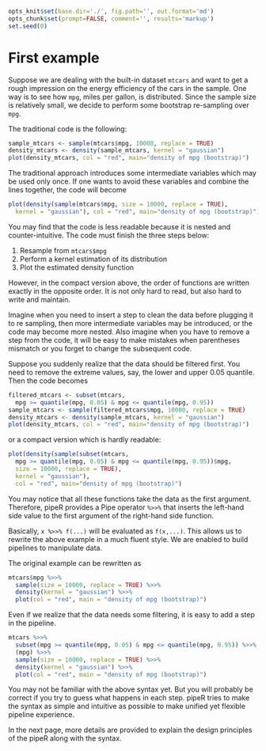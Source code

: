 ```r
opts_knit$set(base.dir='./', fig.path='', out.format='md')
opts_chunk$set(prompt=FALSE, comment='', results='markup')
set.seed(0)
```

# First example

Suppose we are dealing with the built-in dataset `mtcars` and want to get a rough impression on the energy efficiency of the cars in the sample. One way is to see how `mpg`, miles per gallon, is distributed. Since the sample size is relatively small, we decide to perform some bootstrap re-sampling over `mpg`.

The traditional code is the following:

```r
sample_mtcars <- sample(mtcars$mpg, 10000, replace = TRUE)
density_mtcars <- density(sample_mtcars, kernel = "gaussian")
plot(density_mtcars, col = "red", main="density of mpg (bootstrap)")
```

The traditional approach introduces some intermediate variables which may be used only once. If one wants to avoid these variables and combine the lines together, the code will become

```r
plot(density(sample(mtcars$mpg, size = 10000, replace = TRUE), 
  kernel = "gaussian"), col = "red", main="density of mpg (bootstrap)")
```

You may find that the code is less readable because it is nested and counter-intuitive.
The code must finish the three steps below: 

1. Resample from `mtcars$mpg`
2. Perform a kernel estimation of its distribution
3. Plot the estimated density function

However, in the compact version above, the order of functions are written exactly in the opposite order. It is not only hard to read, but also hard to write and maintain. 

Imagine when you need to insert a step to clean the data before plugging it to re sampling, then more intermediate variables may be introduced, or the code may become more nested. Also imagine when you have to remove a step from the code, it will be easy to make mistakes when parentheses mismatch or you forget to change the subsequent code.

Suppose you suddenly realize that the data should be filtered first. You need to remove the extreme values, say, the lower and upper 0.05 quantile. Then the code becomes

```r
filtered_mtcars <- subset(mtcars,
  mpg >= quantile(mpg, 0.05) & mpg <= quantile(mpg, 0.95))
sample_mtcars <- sample(filtered_mtcars$mpg, 10000, replace = TRUE)
density_mtcars <- density(sample_mtcars, kernel = "gaussian")
plot(density_mtcars, col = "red", main="density of mpg (bootstrap)")
```

or a compact version which is hardly readable:

```r
plot(density(sample(subset(mtcars,
  mpg >= quantile(mpg, 0.05) & mpg <= quantile(mpg, 0.95))$mpg, 
  size = 10000, replace = TRUE), 
  kernel = "gaussian"), 
  col = "red", main="density of mpg (bootstrap)")
```

You may notice that all these functions take the data as the first argument. Therefore, pipeR provides a Pipe operator `%>>%` that inserts the left-hand side value to the first argument of the right-hand side function.

Basically, `x %>>% f(...)` will be evaluated as `f(x,...)`. This allows us to rewrite the above example in a much fluent style. We are enabled to build pipelines to manipulate data.

The original example can be rewritten as

```r
mtcars$mpg %>>%
  sample(size = 10000, replace = TRUE) %>>%
  density(kernel = "gaussian") %>>%
  plot(col = "red", main = "density of mpg (bootstrap)")
```

Even if we realize that the data needs some filtering, it is easy to add a step in the pipeline.

```r
mtcars %>>%
  subset(mpg >= quantile(mpg, 0.05) & mpg <= quantile(mpg, 0.95)) %>>%
  (mpg) %>>%
  sample(size = 10000, replace = TRUE) %>>%
  density(kernel = "gaussian") %>>%
  plot(col = "red", main = "density of mpg (bootstrap)")
```

You may not be familiar with the above syntax yet. But you will probably be correct if you try to guess what happens in each step. pipeR tries to make the syntax as simple and intuitive as possible to make unified yet flexible pipeline experience.

In the next page, more details are provided to explain the design principles of the pipeR along with the syntax.

